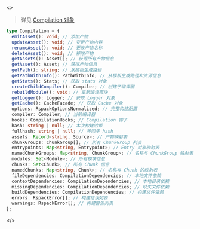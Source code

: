 <>

> 详见 [Compilation 对象](/api/javascript-api/compilation)

```ts
type Compilation = {
  emitAsset(): void; // 添加产物
  updateAsset(): void; // 变更产物内容
  renameAsset(): void; // 更改产物名称
  deleteAsset(): void; // 移除产物
  getAssets(): Asset[]; // 获得所有产物信息
  getAsset(): Asset; // 获得产物信息
  getPath(): string; // 从模板生成路径
  getPathWithInfo(): PathWithInfo; // 从模板生成路径和资源信息
  getStats(): Stats; // 获取 stats 对象
  createChildCompiler(): Compiler; // 创建子编译器
  rebuildModule(): void; // 重新编译模块
  getLogger(): Logger; // 获取 Logger 对象
  getCache(): CacheFacade; // 获取 Cache 对象
  options: RspackOptionsNormalized; // 完整构建配置
  compiler: Compiler; // 当前编译器
  hooks: CompilationHooks; // Compilation 钩子
  hash: string | null; // 本次构建哈希
  fullhash: string | null; // 等同于 hash
  assets: Record<string, Source>; // 产物映射表
  chunkGroups: ChunkGroup[]; // 所有 ChunkGroup 列表
  entrypoints: Map<string, Entrypoint>; // Entry 对象映射表
  namedChunkGroups: Map<string, ChunkGroup>; // 名称与 ChunkGroup 映射表
  modules: Set<Module>; // 所有模块信息
  chunks: Set<Chunk>; // 所有 Chunk 信息
  namedChunks: Map<string, Chunk>; // 名称与 Chunk 的映射表
  fileDependencies: CompilationDependencies; // 本地文件依赖
  contextDependencies: CompilationDependencies; // 本地目录依赖
  missingDependencies: CompilationDependencies; // 缺失文件依赖
  buildDependencies: CompilationDependencies; // 构建文件依赖
  errors: RspackError[]; // 构建错误列表
  warnings: RspackError[]; // 构建警告列表
};
```

</>

